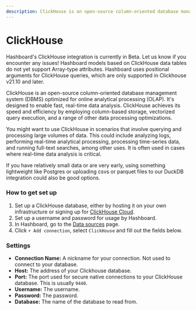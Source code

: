 ```yaml
---
description: ClickHouse is an open-source column-oriented database management system (DBMS) optimized for online analytical processing (OLAP)
---
```



# ClickHouse

<Callout type="info">
  Hashboard's ClickHouse integration is currently in Beta. Let us know if you
  encounter any issues!
</Callout>

<Callout type="info">
  Hashboard models based on ClickHouse data tables do not yet support Array-type
  attributes.
</Callout>

<Callout type="info">
  Hashboard uses positional arguments for ClickHouse queries, which are only supported in Clickhouse v21.10 and later.
</Callout>

ClickHouse is an open-source column-oriented database management system (DBMS) optimized for online analytical processing (OLAP). It's designed to enable fast, real-time data analysis. ClickHouse achieves its speed and efficiency by employing column-based storage, vectorized query execution, and a range of other data processing optimizations.

You might want to use ClickHouse in scenarios that involve querying and processing large volumes of data. This could include analyzing logs, performing real-time analytical processing, processing time-series data, and running full-text searches, among other uses. It is often used in cases where real-time data analysis is critical.

If you have relatively small data or are very early, using something lightweight like Postgres or uploading csvs or parquet files to our DuckDB integration could also be good options.

### How to get set up

1. Set up a ClickHouse database, either by hosting it on your own infrastructure or signing up for [ClickHouse Cloud](https://clickhouse.com/).
2. Set up a username and password for usage by Hashboard.
3. In Hashboard, go to the [Data sources](https://hashboard.com/app/p/data-sources) page.
4. Click `+ Add connection`, select `ClickHouse` and fill out the fields below.

### Settings

- **Connection Name:** A nickname for your connection. Not used to connect to your database.
- **Host:** The address of your Clickhouse database.
- **Port:** The port used for secure native connections to your ClickHouse database. This is usually `9440`.
- **Username:** The username.
- **Password:** The password.
- **Database:** The name of the database to read from.

